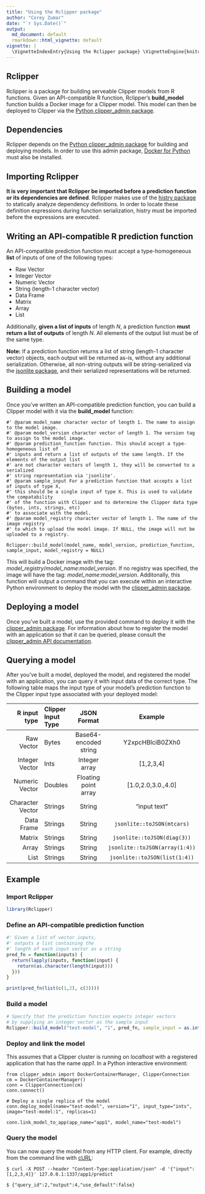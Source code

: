 ```yaml
---
title: "Using the Rclipper package"
author: "Corey Zumar"
date: "`r Sys.Date()`"
output:
  md_document: default
  rmarkdown::html_vignette: default
vignette: |
  \VignetteIndexEntry{Using the Rclipper package} \VignetteEngine{knitr::rmarkdown} \VignetteEncoding{UTF-8}
---
```


## Rclipper

Rclipper is a package for building serveable Clipper models from R functions. Given an API-compatible R function,
Rclipper's **build_model** function builds a Docker image for a Clipper model. This model can then
be deployed to Clipper via the [Python clipper_admin package](https://pypi.python.org/pypi/clipper_admin).

## Dependencies
Rclipper depends on the [Python clipper_admin package](https://pypi.python.org/pypi/clipper_admin) for building and deploying models. In order to use
this admin package, [Docker for Python](https://pypi.python.org/pypi/docker/) must also be installed.

## Importing Rclipper

**It is very important that Rclipper be imported before a prediction function or its dependencies are defined**.
Rclipper makes use of the [histry package](https://cran.r-project.org/web/packages/histry/index.html) to statically analyze dependency definitions. 
In order to locate these definition expressions during function serialization, histry must be imported before the 
expressions are executed.

## Writing an API-compatible R prediction function
An API-compatible prediction function must accept a type-homogeneous **list** of inputs of one of the following types:

* Raw Vector
* Integer Vector
* Numeric Vector
* String (length-1 character vector)
* Data Frame
* Matrix
* Array
* List

Additionally, **given a list of inputs** of length *N*, a prediction function **must return a list of outputs**
of length *N*. All elements of the output list must be of the same type.

**Note:** If a prediction function returns a list of string (length-1 character vector) objects, each output
will be returned as-is, without any additional serialization. Otherwise, all non-string outputs
will be string-serialized via the [jsonlite package](https://cran.r-project.org/web/packages/jsonlite/index.html),
and their serialized representations will be returned.

## Building a model
Once you've written an API-compatible prediction function, you can build a Clipper model with it via
the **build_model** function:

```
#' @param model_name character vector of length 1. The name to assign to the model image.
#' @param model_version character vector of length 1. The version tag to assign to the model image.
#' @param prediction_function function. This should accept a type-homogeneous list of 
#' inputs and return a list of outputs of the same length. If the elements of the output list
#' are not character vectors of length 1, they will be converted to a serialized
#' string representation via 'jsonlite'.
#' @param sample_input For a prediction function that accepts a list of inputs of type X,
#' this should be a single input of type X. This is used to validate the compatability
#' of the function with Clipper and to determine the Clipper data type (bytes, ints, strings, etc)
#' to associate with the model.
#' @param model_registry character vector of length 1. The name of the image registry
#' to which to upload the model image. If NULL, the image will not be uploaded to a registry.

Rclipper::build_model(model_name, model_version, prediction_function, sample_input, model_registry = NULL)
```

This will build a Docker image with the tag: *model_registry*/*model_name*:*model_version*. If no registry
was specified, the image will have the tag: *model_name*:*model_version*. Additonally, this function will output
a command that you can execute within an interactive Python environment to deploy the model with the 
[clipper_admin package](https://pypi.python.org/pypi/clipper_admin).

## Deploying a model
Once you've built a model, use the provided command to deploy it with the 
[clipper_admin package](https://pypi.python.org/pypi/clipper_admin). For information about how to
register the model with an application so that it can be queried, please consult the 
[clipper_admin API documentation](http://docs.clipper.ai/en/).

## Querying a model
After you've built a model, deployed the model, and registered the model with an application,
you can query it with input data of the correct type. The following table maps the input type of 
your model's prediction function to the Clipper input type associated with your deployed model:

| R input type     | Clipper Input Type |      JSON Format      | Example                        |
|-----------------:|:-------------------|:---------------------:|:------------------------------:|
| Raw Vector       |   Bytes            | Base64-encoded string | Y2xpcHBlciB0ZXh0               |
| Integer Vector   |   Ints             | Integer array         | [1,2,3,4]                      |
| Numeric Vector   |   Doubles          | Floating point array  | [1.0,2.0,3.0.,4.0]             | 
| Character Vector |   Strings          | String                | "input text"                   |
| Data Frame       |   Strings          | String                | `jsonlite::toJSON(mtcars)`     |
| Matrix           |   Strings          | String                | `jsonlite::toJSON(diag(3))`    |
| Array            |   Strings          | String                | `jsonlite::toJSON(array(1:4))` |
| List             |   Strings          | String                | `jsonlite::toJSON(list(1:4))`  |

## Example

### Import Rclipper
```r
library(Rclipper)
```

### Define an API-compatible prediction function
```r
#' Given a list of vector inputs,
#' outputs a list containing the
#' length of each input vector as a string
pred_fn = function(inputs) {
  return(lapply(inputs, function(input) {
    return(as.character(length(input)))
  }))
}

print(pred_fn(list(c(1,2), c(3))))
```

### Build a model
```r
# Specify that the prediction function expects integer vectors
# by supplying an integer vector as the sample input
Rclipper::build_model("test-model", "1", pred_fn, sample_input = as.integer(c(1,2,3)))
```

### Deploy and link the model
This assumes that a Clipper cluster is running on *localhost* with a registered application that has the name *app1*.
In a Python interactive environment:
```
from clipper_admin import DockerContainerManager, ClipperConnection
cm = DockerContainerManager()
conn = ClipperConnection(cm)
conn.connect()

# Deploy a single replica of the model
conn.deploy_model(name="test-model", version="1", input_type="ints", image="test-model:1", replicas=1)

conn.link_model_to_app(app_name="app1", model_name="test-model")
```

### Query the model
You can now query the model from any HTTP client. 
For example, directly from the command line with [cURL](https://github.com/curl/curl):
```
$ curl -X POST --header "Content-Type:application/json" -d '{"input": [1,2,3,4]}' 127.0.0.1:1337/app1/predict
```

```
$ {"query_id":2,"output":4,"use_default":false}
```

